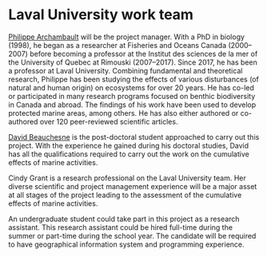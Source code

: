 # Laval University work team

<a href="https://www.bio.ulaval.ca/departement-et-professeurs/professeurs-et-personnel/professeurs/fiche/show/archambault-philippe/" target="_blank">Philippe Archambault</a>
will be the project manager. With a PhD in biology (1998), he began as a researcher at Fisheries and Oceans Canada (2000–2007) before becoming a professor at the Institut des sciences de la mer of the University of Quebec at Rimouski (2007–2017). Since 2017, he has been a professor at Laval University. Combining fundamental and theoretical research, Philippe has been studying the effects of various disturbances (of natural and human origin) on ecosystems for over 20 years. He has co-led or participated in many research programs focused on benthic biodiversity in Canada and abroad. The findings of his work have been used to develop protected marine areas, among others. He has also either authored or co-authored over 120 peer-reviewed scientific articles.

<a href="http://chone2.ca/people/david-beauchesne/" target="_black">David Beauchesne</a>
 is the post-doctoral student approached to carry out this project. With the experience he gained during his doctoral studies, David has all the qualifications required to carry out the work on the cumulative effects of marine activities.

Cindy Grant is a research professional on the Laval University team. Her diverse scientific and project management experience will be a major asset at all stages of the project leading to the assessment of the cumulative effects of marine activities.

An undergraduate student could take part in this project as a research assistant. This research assistant could be hired full-time during the summer or part-time during the school year. The candidate will be required to have geographical information system and programming experience.
